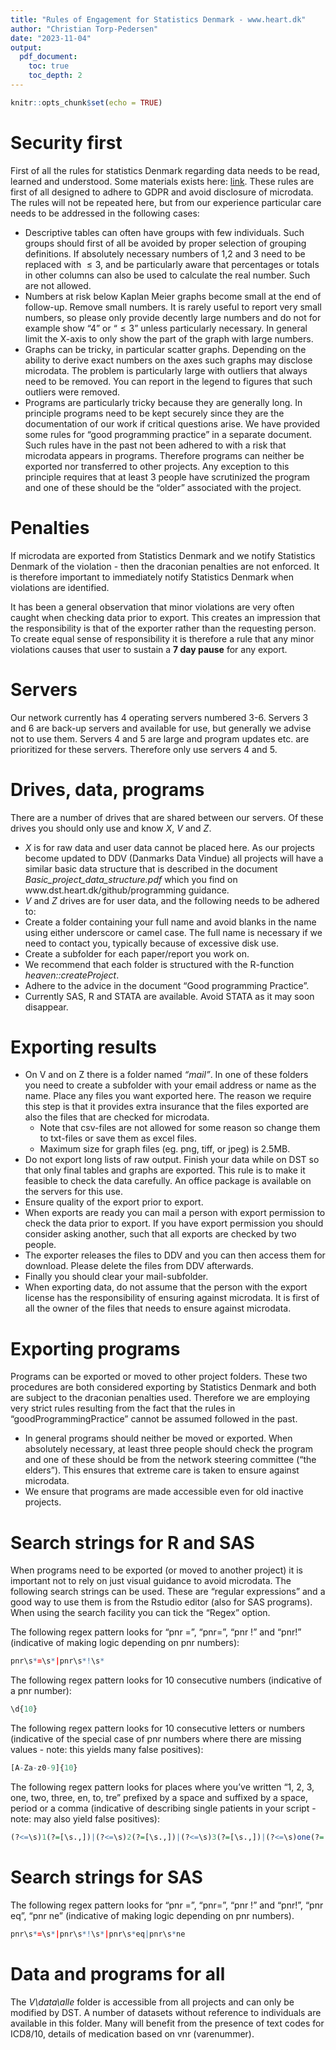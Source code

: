 ```yaml
---
title: "Rules of Engagement for Statistics Denmark - www.heart.dk"
author: "Christian Torp-Pedersen"
date: "2023-11-04"
output:
  pdf_document:
    toc: true
    toc_depth: 2
---
```


```r
knitr::opts_chunk$set(echo = TRUE)
```

# Security first
First of all the rules for statistics Denmark regarding data needs to be read, learned and understood. Some materials exists here: [link](https://www.dst.dk/da/TilSalg/Forskningsservice/hjemtagelse-af-analyseresultater). These rules are first of all designed to adhere to GDPR and avoid disclosure of microdata. The rules will not be repeated here, but from our experience particular care needs to be addressed in the following cases:

* Descriptive tables can often have groups with few individuals.  Such groups should first of all be avoided by proper selection of grouping definitions. If absolutely necessary numbers of 1,2 and 3 need to be replaced with $\le 3$, and be particularly aware that percentages or totals in other columns can also be used to calculate the real number. Such are not allowed.
* Numbers at risk below Kaplan Meier graphs become small at the end of follow-up. Remove small numbers.  It is rarely useful to report very small numbers, so please only provide decently large numbers and do not for example show “4” or “$\le 3$”  unless particularly necessary.  In general limit the X-axis to only show the part of the graph with large numbers.
* Graphs can be tricky, in particular scatter graphs. Depending on the ability to derive exact numbers on the axes such graphs may disclose microdata.  The problem is particularly large with outliers that always need to be removed. You can report in the legend to figures that such outliers were removed.
* Programs are particularly tricky because they are generally long.  In principle programs need to be kept securely since they are the documentation of our work if critical questions arise.  We have provided some rules for “good programming practice” in a separate document. Such rules have in the past not been adhered to with a risk that microdata appears in programs.  Therefore programs can neither be exported nor transferred to other projects.  Any exception to this principle requires that at least 3 people have scrutinized the program and one of these should be the “older” associated with the project.

# Penalties
If microdata are exported from Statistics Denmark and we notify Statistics Denmark of the violation - then the draconian penalties are not enforced. It is therefore important to immediately notify Statistics Denmark when violations are identified.

It has been a general observation that minor violations are very often caught when checking data prior to export. This creates an impression that the responsibility is that of the exporter rather than the requesting person. To create equal sense of responsibility it is therefore a rule that any minor violations causes that user to sustain a **7 day pause** for any export.

# Servers
Our network currently has 4 operating servers numbered 3-6. Servers 3 and 6 are back-up servers and available for use, but generally we advise not to use them.  Servers 4 and 5 are large and program updates etc. are prioritized for these servers.  Therefore only use servers 4 and 5.

# Drives, data, programs
There are a number of drives that are shared between our servers.  Of these drives you should only use and know *X*, *V* and *Z*.

* *X* is for raw data and user data cannot be placed here.  As our projects become updated to DDV (Danmarks Data Vindue) all projects will have a similar basic data structure that is described in the document *Basic_project_data_structure.pdf* which you find on www.dst.heart.dk/github/programming guidance.  
* *V* and *Z* drives are for user data, and the following needs to be adhered to:
* Create a folder containing your full name and avoid blanks in the name using either underscore or camel case.  The full name is necessary if we need to contact you, typically because of excessive disk use.
* Create a subfolder for each paper/report you work on. 
* We recommend that each folder is structured with the R-function *heaven::createProject*.
* Adhere to the advice in the document "Good programming Practice".
* Currently SAS, R and STATA are available. Avoid STATA as it may soon disappear.

# Exporting results
* On V and on Z there is a folder named *“mail”*. In one of these folders you need to create a subfolder with your email address or name as the name. Place any files you want exported here. The reason we require this step is that it provides extra insurance that the files exported are also the files that are checked for microdata.
  * Note that csv-files are not allowed for some reason so change them to txt-files or save them as excel files.
  * Maximum size for graph files (eg. png, tiff, or jpeg) is 2.5MB. 
* Do not export long lists of raw output.  Finish your data while on DST so that only final tables and graphs are exported. This rule is to make it feasible to check the data carefully.  An office package is available on the servers for this use.
* Ensure quality of the export prior to export. 
* When exports are ready you can mail a person with export permission to check the data prior to export. If you have export permission you should consider asking another, such that all exports are checked by two people.
* The exporter releases the files to DDV and you can then access them for download. Please delete the files from DDV afterwards. 
* Finally you should clear your mail-subfolder.
* When exporting data, do not assume that the person with the export license has the responsibility of ensuring against microdata.  It is first of all the owner of the files that needs to ensure against microdata.

# Exporting programs 
Programs can be exported or moved to other project folders. These two procedures are both considered exporting by Statistics Denmark and both are subject to the draconian penalties used. Therefore we are employing very strict rules resulting from the fact that the rules in "goodProgrammingPractice" cannot be assumed followed in the past.

* In general programs should neither be moved or exported. When absolutely necessary, at least three people should check the program and one of these should be from the network steering committee ("the elders"). This ensures that extreme care is taken to ensure against microdata.
* We ensure that programs are made accessible even for old inactive projects.

# Search strings for R and SAS
When programs need to be exported (or moved to another project) it is important not to rely on just visual guidance to avoid microdata. The following search strings can be used. These are "regular expressions" and a good way to use them is from the Rstudio editor (also for SAS programs). When using the search facility you can tick the "Regex" option.  

The following regex pattern looks for “pnr =”, “pnr=”, “pnr !” and “pnr!” (indicative of making logic depending on pnr numbers):
```r
pnr\s*=\s*|pnr\s*!\s*
```
The following regex pattern looks for 10 consecutive numbers (indicative of a pnr number):
```r
\d{10}
```
The following regex pattern looks for 10 consecutive letters or numbers (indicative of the special case of pnr numbers where there are missing values - note: this yields many false positives):
```r
[A-Za-z0-9]{10}
```
The following regex pattern looks for places where you’ve written “1, 2, 3, one, two, three, en, to, tre” prefixed by a space and suffixed by a space, period or a comma (indicative of describing single patients in your script - note: may also yield false positives):
```r
(?<=\s)1(?=[\s.,])|(?<=\s)2(?=[\s.,])|(?<=\s)3(?=[\s.,])|(?<=\s)one(?=[\s.,])|(?<=\s)two(?=[\s.,])|(?<=\s)three(?=[\s.,])|(?<=\s)en(?=[\s.,])|(?<=\s)to(?=[\s.,])|(?<=\s)tre(?=[\s.,])
```

# Search strings for SAS
The following regex pattern looks for “pnr =”, “pnr=”, “pnr !” and “pnr!”, "pnr eq", "pnr ne" (indicative of making logic depending on pnr numbers).
```r
pnr\s*=\s*|pnr\s*!\s*|pnr\s*eq|pnr\s*ne
```
# Data and programs for all
The *V\\data\\alle* folder is accessible from all projects and can only be modified by DST.
A number of datasets without reference to individuals are available in this folder. Many will benefit from the presence of text codes for ICD8/10, details of medication based on vnr (varenummer).


 
